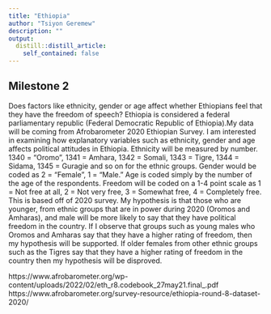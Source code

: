 ```yaml
---
title: "Ethiopia"
author: "Tsiyon Geremew"
description: ""
output:
  distill::distill_article:
    self_contained: false
---
```


## Milestone 2 


Does factors like ethnicity, gender or age affect whether Ethiopians feel that they have the freedom of speech? Ethiopia is considered a federal
parliamentary republic (Federal Democratic Republic of Ethiopia).My data will be coming from Afrobarometer 2020 Ethiopian Survey. 
I am interested in examining how explanatory variables such as ethnicity, gender and age affects political attitudes in Ethiopia. 
Ethnicity will be measured by number. 
1340 = "Oromo", 1341 = Amhara, 1342 = Somali, 1343 = Tigre, 1344 = Sidama, 1345 = Guragie and so on for the ethnic groups. 
Gender would be coded as 2 = "Female", 1 = "Male." Age is coded simply by the number of the age of the respondents. 
Freedom will be coded on a 1-4 point scale as 1 = Not free at all, 2 = Not very free, 3 = Somewhat free, 4 = Completely free. 
This is based off of 2020 survey. My hypothesis is that those who are younger, from ethnic groups that are in power during 2020 (Oromos and Amharas), and male will be more likely to say that they have political freedom in the country. 
If I observe that groups such as young males who Oromos and Amharas say that they have a higher rating of freedom, then my hypothesis will be supported. 
If older females from other ethnic groups such as the Tigres say that they have a higher rating of freedom in the country then my hypothesis will be disproved. 

https://www.afrobarometer.org/wp-content/uploads/2022/02/eth_r8.codebook_27may21.final_.pdf
https://www.afrobarometer.org/survey-resource/ethiopia-round-8-dataset-2020/


